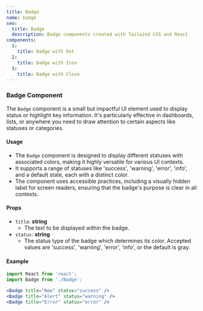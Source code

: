 ```yaml
---
title: Badge
name: badge
seo:
  title: Badge 
  description: Badge components created with Tailwind CSS and React
components:
  1:
    title: Badge with Dot
  2:
    title: Badge with Icon
  3:
    title: Badge with Close
---
```


<CollectionList
  componentsData={componentsData}
/>
<PreviewNotes/>

### Badge Component
The `Badge` component is a small but impactful UI element used to display status or highlight key information. It's particularly effective in dashboards, lists, or anywhere you need to draw attention to certain aspects like statuses or categories.

#### Usage
- The `Badge` component is designed to display different statuses with associated colors, making it highly versatile for various UI contexts.
- It supports a range of statuses like 'success', 'warning', 'error', 'info', and a default state, each with a distinct color.
- The component uses accessible practices, including a visually hidden label for screen readers, ensuring that the badge's purpose is clear in all contexts.

#### Props
- `title`: **string**
  - The text to be displayed within the badge.
- `status`: **string**
  - The status type of the badge which determines its color. Accepted values are 'success', 'warning', 'error', 'info', or the default is gray.

#### Example
```jsx
import React from 'react';
import Badge from './Badge';

<Badge title="New" status="success" />
<Badge title="Alert" status="warning" />
<Badge title="Error" status="error" />
